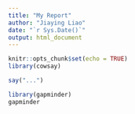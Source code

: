 ```yaml
---
title: "My Report"
author: "Jiaying Liao"
date: "`r Sys.Date()`"
output: html_document
---
```


```r
knitr::opts_chunk$set(echo = TRUE)
library(cowsay)
```

```r
say("...")
```
```r
library(gapminder)
gapminder
```

